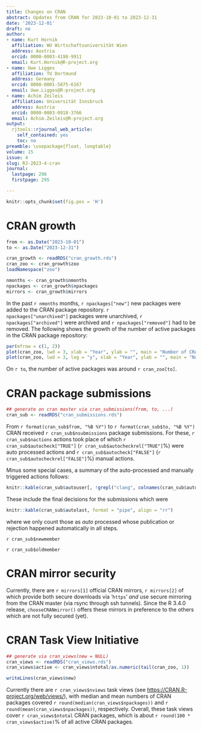 ```yaml
---
title: Changes on CRAN
abstract: Updates from CRAN for 2023-10-01 to 2023-12-31
date: '2023-12-01'
draft: no
author:
- name: Kurt Hornik
  affiliation: WU Wirtschaftsuniversität Wien
  address: Austria
  orcid: 0000-0003-4198-9911
  email: Kurt.Hornik@R-project.org
- name: Uwe Ligges
  affiliation: TU Dortmund
  address: Germany
  orcid: 0000-0001-5875-6167
  email: Uwe.Ligges@R-project.org
- name: Achim Zeileis
  affiliation: Universität Innsbruck
  address: Austria
  orcid: 0000-0003-0918-3766
  email: Achim.Zeileis@R-project.org
output:
  rjtools::rjournal_web_article:
    self_contained: yes
    toc: no
preamble: \usepackage{float, longtable}
volume: 15
issue: 4
slug: RJ-2023-4-cran
journal:
  lastpage: 296
  firstpage: 295

---
```



```r
knitr::opts_chunk$set(fig.pos = 'H')
```

# CRAN growth

```r
from <- as.Date("2023-10-01")
to <- as.Date("2023-12-31")

cran_growth <- readRDS("cran_growth.rds")
cran_zoo <- cran_growth$zoo
loadNamespace("zoo")

nmonths <- cran_growth$nmonths
npackages <- cran_growth$npackages
mirrors <- cran_growth$mirrors
```

In the past `r nmonths` months, `r npackages["new"]` new packages were
added to the CRAN package repository. `r npackages["unarchived"]` packages
were unarchived, `r npackages["archived"]` were archived and 
`r npackages["removed"]` had to be removed. The following shows the
growth of the number of active packages in the CRAN package repository:

```r
par(mfrow = c(1, 2))
plot(cran_zoo, lwd = 3, xlab = "Year", ylab = "", main = "Number of CRAN Packages")
plot(cran_zoo, lwd = 3, log = "y", xlab = "Year", ylab = "", main = "Number of CRAN Packages (Log-Scale)")
```

\noindent On `r to`, the number of active packages was around `r cran_zoo[to]`.


<!--

# Changes in the CRAN Repository Policy

Start out from

```
cd ~/src/org/R-project/R-dev-web/CRAN/Policy
svn diff -r{2023-10-01}:{2023-12-31}
```

-->


# CRAN package submissions

```r
## generate on cran master via cran_submissions(from, to, ...)
cran_sub <- readRDS("cran_submissions.rds")
```

From `r format(cran_sub$from, "%B %Y")` to `r format(cran_sub$to, "%B %Y")`
CRAN received `r cran_sub$nsubmissions` package submissions.
For these, `r cran_sub$nactions` actions took place of which
`r cran_sub$autocheck["TRUE"]` (`r cran_sub$autocheckrel["TRUE"]`%) were auto processed actions and
`r cran_sub$autocheck["FALSE"]` (`r cran_sub$autocheckrel["FALSE"]`%) manual actions.

Minus some special cases, a summary of the auto-processed and manually
triggered actions follows:

```r
knitr::kable(cran_sub$autouser[, !grepl("clang", colnames(cran_sub$autouser))], format = "pipe")
```

These include the final decisions for the submissions which were

```r
knitr::kable(cran_sub$autolast, format = "pipe", align = "rr")
```

\noindent where we only count those as _auto_ processed whose publication or
rejection happened automatically in all steps.

`r cran_sub$newmember`

`r cran_sub$oldmember`


# CRAN mirror security

Currently, there are `r mirrors[1]` official CRAN mirrors,
`r mirrors[2]` of which provide both
secure downloads via '`https`' _and_ use secure mirroring from the CRAN master
(via rsync through ssh tunnels). Since the R 3.4.0 release, `chooseCRANmirror()`
offers these mirrors in preference to the others which are not fully secured (yet).


# CRAN Task View Initiative

```r
## generate via cran_views(new = NULL)
cran_views <- readRDS("cran_views.rds")
cran_views$active <- cran_views$ntotal/as.numeric(tail(cran_zoo, 1))
```

```r
writeLines(cran_views$new)
```

Currently there are `r cran_views$nviews` task views (see <https://CRAN.R-project.org/web/views/>),
with median and mean numbers of CRAN packages covered
`r round(median(cran_views$npackages))` and `r round(mean(cran_views$npackages))`, respectively.
Overall, these task views cover `r cran_views$ntotal` CRAN packages,
which is about `r round(100 * cran_views$active)`% of all active CRAN packages.
